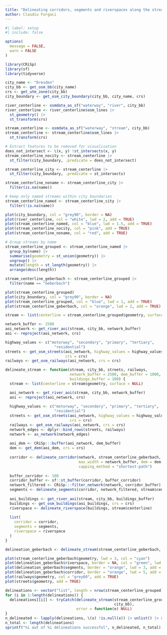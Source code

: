 ```yaml
---
title: "Delineating corridors, segments and riverspaces along the stream network of Dresden"
author: Claudiu Forgaci
---
```


```r
#| label: setup
#| include: false

options(
  message = FALSE,
  warn = FALSE
)

library(CRiSp)
library(sf)
library(tidyverse)
```

```r
city_name <- "Dresden"
city_bb <- get_osm_bb(city_name)
crs <- get_utm_zone(city_bb)
city_boundary <- get_osm_city_boundary(city_bb, city_name, crs)
```

```r
river_centerline <- osmdata_as_sf("waterway", "river", city_bb)
river_centerline <- river_centerline$osm_lines |>
  st_geometry() |> 
  st_transform(crs)
```

```r
stream_centerline <- osmdata_as_sf("waterway", "stream", city_bb)
stream_centerline <- stream_centerline$osm_lines |>
  st_transform(crs)
```

```r
# Extract features to be removed for visualisation
does_not_intersect <- \(x, y) !st_intersects(x, y)
stream_centerline_nocity <- stream_centerline |>
  st_filter(city_boundary, .predicate = does_not_intersect)

stream_centerline_city <- stream_centerline |>
  st_filter(city_boundary, .predicate = st_intersects)

stream_centerline_noname <- stream_centerline_city |>
  filter(is.na(name))

# Keep only named streams within city boundaries
stream_centerline_named <- stream_centerline_city |>
  filter(!is.na(name))
```

```r
plot(city_boundary, col = "grey90", border = NA)
plot(river_centerline, col = "white", lwd = 2, add = TRUE)
plot(stream_centerline_named, col = "blue", lwd = 1.5, add = TRUE)
plot(stream_centerline_nocity, col = "pink", add = TRUE)
plot(stream_centerline_noname, col = "red", add = TRUE)
```

```r
# Group streams by name
stream_centerline_grouped <- stream_centerline_named |> 
  group_by(name) |>
  summarise(geometry = st_union(geometry)) |>
  ungroup() |> 
  mutate(length = st_length(geometry)) |> 
  arrange(desc(length))

stream_centerline_geberbach <- stream_centerline_grouped |> 
  filter(name == "Geberbach")
```

```r
plot(stream_centerline_grouped)
plot(city_boundary, col = "grey90", border = NA)
plot(stream_centerline_grouped, col = "blue", lwd = 1, add = TRUE)
plot(stream_centerline_geberbach, col = "orange", lwd = 2, add = TRUE)
```
```r
stream <- list(centerline = stream_centerline_grouped$geometry, surface = NULL)

network_buffer <- 2500
aoi_network <- get_river_aoi(stream, city_bb, network_buffer)
aoi <- reproject(aoi_network, crs)

highway_values <- c("motorway", "secondary", "primary", "tertiary",
                      "residential")
streets <- get_osm_streets(aoi_network, highway_values = highway_values,
                           crs = crs)
railways <- get_osm_railways(aoi_network, crs = crs)

delineate_stream <- function(stream, city_bb, streets, railways,
                             network_buffer = 2500, dem_buffer = 1000,
                             buildings_buffer = 100) {
  stream <- list(centerline = stream$geometry, surface = NULL)

  aoi_network <- get_river_aoi(stream, city_bb, network_buffer)
  aoi <- reproject(aoi_network, crs)
  
  highway_values <- c("motorway", "secondary", "primary", "tertiary",
                      "residential")
  streets <- get_osm_streets(aoi_network, highway_values = highway_values,
                             crs = crs)
  railways <- get_osm_railways(aoi_network, crs = crs)
  network_edges <- dplyr::bind_rows(streets, railways)
  network <- as_network(network_edges)
  
  aoi_dem <- CRiSp:::buffer(aoi_network, dem_buffer)
  dem <- get_dem(aoi_dem, crs = crs)
  
  corridor <- delineate_corridor(network, stream_centerline_geberbach, NULL, aoi,
                                 max_width = network_buffer, dem = dem,
                                 capping_method = "shortest-path")
  
  buffer_corridor <- 100
  corridor_buffer <- sf::st_buffer(corridor, buffer_corridor)
  network_filtered <- CRiSp:::filter_network(network, corridor_buffer)
  segments <- delineate_segments(corridor, network_filtered, stream$centerline)
  
  aoi_buildings <- get_river_aoi(stream, city_bb, buildings_buffer)
  buildings <- get_osm_buildings(aoi_buildings, crs = crs)
  riverspace <- delineate_riverspace(buildings, stream$centerline)
  
  list(
    corridor = corridor,
    segments = segments,
    riverspace = riverspace
  )
}

delineation_geberbach <- delineate_stream(stream_centerline_geberbach, city_bb)
```

```r
plot(stream_centerline_geberbach$geometry, lwd = 3, col = "cyan")
plot(delineation_geberbach$riverspace, border = NA, col = "green", lwd = 5, add = TRUE)
plot(delineation_geberbach$segments, border = "orange", lwd = 3, add = TRUE)
plot(delineation_geberbach$corridor, border = "orange", lwd = 5, add = TRUE)
plot(railways$geometry, col = "grey60", add = TRUE)
plot(streets$geometry, add = TRUE)
```

```r
delineations <- vector("list", length = nrow(stream_centerline_grouped))
for (i in 1:length(delineations)) {
  delineations[[i]] <- tryCatch(delineate_stream(stream_centerline_grouped[i, ],
                                                 city_bb),
                                error = function(e) NULL)
}
n_delineated <- lapply(delineations, \(x) !is.null(x)) |> unlist() |> sum()
n_total <- length(delineations)
sprintf("%i out of %i delineations successful", n_delineated, n_total)
```
